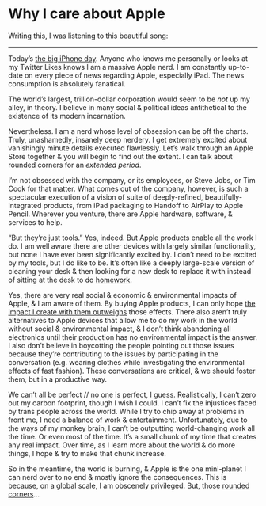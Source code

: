 
# Why I care about Apple

Writing this, I was listening to this beautiful song:

<Embed url="https://song.link/us/i/1476046881" />

***

Today’s [the big iPhone day](https://www.apple.com/apple-events/). Anyone who knows me personally or looks at my Twitter Likes knows I am a massive Apple nerd. I am constantly up-to-date on every piece of news regarding Apple, especially iPad. The news consumption is absolutely fanatical.

The world’s largest, trillion-dollar corporation would seem to be _not_ up my alley, in theory. I believe in many social & political ideas antithetical to the existence of its modern incarnation.

Nevertheless. I am a nerd whose level of obsession can be off the charts. Truly, unashamedly, insanely deep nerdery. I get extremely excited about vanishingly minute details executed flawlessly. Let’s walk through an Apple Store together & you will begin to find out the extent. I can talk about rounded corners for an _extended period_.

I’m not obsessed with the company, or its employees, or Steve Jobs, or Tim Cook for that matter. What comes out of the company, however, is such a spectacular execution of a vision of suite of deeply-refined, beautifully-integrated products, from iPad packaging to Handoff to AirPlay to Apple Pencil. Wherever you venture, there are Apple hardware, software, & services to help.

“But they’re just tools.” Yes, indeed. But Apple products enable all the work I do. I am well aware there are other devices with largely similar functionality, but none I have ever been significantly excited by. I don’t need to be excited by my tools, but I do like to be. It’s often like a deeply large-scale version of cleaning your desk & then looking for a new desk to replace it with instead of sitting at the desk to do [homework](https://ima.kingofdevs.me).

Yes, there are very real social & economic & environmental impacts of Apple, & I am aware of them. By buying Apple products, I can only hope [the impact I create with them outweighs](https://notebook.kingofdevs.me/2018-11-04_macbook_pro/) those effects. There also aren’t truly alternatives to Apple devices that allow me to do my work in the world without social & environmental impact, & I don’t think abandoning all electronics until their production has no environmental impact is the answer. I also don’t believe in boycotting the people pointing out those issues because they’re contributing to the issues by participating in the conversation (e.g. wearing clothes while investigating the environmental effects of fast fashion). These conversations are critical, & we should foster them, but in a productive way.

We can’t all be perfect // no one is perfect, I guess. Realistically, I can’t zero out my carbon footprint, though I wish I could. I can’t fix the injustices faced by trans people across the world. While I try to chip away at problems in front me, I need a balance of work & entertainment. Unfortunately, due to the ways of my monkey brain, I can’t be outputting world-changing work all the time. Or even most of the time. It’s a small chunk of my time that creates any real impact. Over time, as I learn more about the world & do more things, I hope & try to make that chunk increase.

So in the meantime, the world is burning, & Apple is the one mini-planet I can nerd over to no end & mostly ignore the consequences. This is because, on a global scale, I am obscenely privileged. But, those [rounded corners](https://en.wikipedia.org/wiki/Squircle)…
